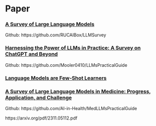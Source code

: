 # Paper {#sec-paper .unnumbered}

\index{Paper}

### [A Survey of Large Language Models](https://arxiv.org/pdf/2303.18223.pdf)

Github: https://github.com/RUCAIBox/LLMSurvey

### [Harnessing the Power of LLMs in Practice: A Survey on ChatGPT and Beyond](https://arxiv.org/pdf/2304.13712.pdf)

Github: https://github.com/Mooler0410/LLMsPracticalGuide

### [Language Models are Few-Shot Learners](https://arxiv.org/pdf/2005.14165.pdf)


### [A Survey of Large Language Models in Medicine: Progress, Application, and Challenge](https://arxiv.org/pdf/2311.05112.pdf)

Github: https://github.com/AI-in-Health/MedLLMsPracticalGuide


https://arxiv.org/pdf/2311.05112.pdf
